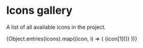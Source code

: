 

<Meta title="Icons" />

# Icons gallery

A list of all available icons in the project.

<IconGallery>
  {Object.entries(icons).map((icon, i) => (
    <IconItem key={i} name={icon[0]}>
      {icon[1]()}
    </IconItem>
  ))}
</IconGallery>

